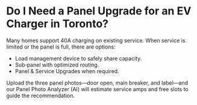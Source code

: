 
# Do I Need a Panel Upgrade for an EV Charger in Toronto?

Many homes support 40A charging on existing service. When service is limited or the panel is full, there are options:

- Load management device to safely share capacity.
- Sub‑panel with optimized routing.
- Panel & Service Upgrades when required.

Upload the three panel photos—door open, main breaker, and label—and our Panel Photo Analyzer (AI) will estimate service amps and free slots to guide the recommendation.

